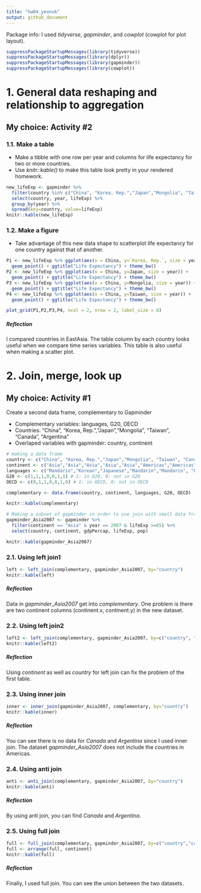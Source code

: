```yaml
---
title: "hw04_yeonuk"
output: github_document
---
```


Package info: I used *tidyverse*, *gapminder*, and *cowplot* (cowplot for plot layout).
```r
suppressPackageStartupMessages(library(tidyverse)) 
suppressPackageStartupMessages(library(dplyr))
suppressPackageStartupMessages(library(gapminder))
suppressPackageStartupMessages(library(cowplot))
```



# 1. General data reshaping and relationship to aggregation

## My choice: Activity #2

### 1.1. Make a table
- Make a tibble with one row per year and columns for life expectancy for two or more countries.
- Use *knitr::kable()* to make this table look pretty in your rendered homework.

```r

new_lifeExp <- gapminder %>%
  filter(country %in% c("China", "Korea, Rep.","Japan","Mongolia", "Taiwan")) %>%
  select(country, year, lifeExp) %>% 
  group_by(year) %>% 
  spread(key=country, value=lifeExp)
knitr::kable(new_lifeExp)

```

### 1.2. Make a figure
- Take advantage of this new data shape to scatterplot life expectancy for one country against that of another.

```r
P1 <- new_lifeExp %>% ggplot(aes(x = China, y=`Korea, Rep.`, size = year)) + 
  geom_point() + ggtitle("Life Expectancy") + theme_bw()
P2 <- new_lifeExp %>% ggplot(aes(x = China, y=Japan, size = year)) + 
  geom_point() + ggtitle("Life Expectancy") + theme_bw()
P3 <- new_lifeExp %>% ggplot(aes(x = China, y=Mongolia, size = year)) + 
  geom_point() + ggtitle("Life Expectancy") + theme_bw()
P4 <- new_lifeExp %>% ggplot(aes(x = China, y=Taiwan, size = year)) + 
  geom_point() + ggtitle("Life Expectancy") + theme_bw()

plot_grid(P1,P2,P3,P4, ncol = 2, nrow = 2, label_size = 8)
```

##### Reflection
I compared countries in EastAsia. The table column by each country looks useful when we compare time series variables. This table is also useful when making a scatter plot.


# 2. Join, merge, look up

## My choice: Activity #1
Create a second data frame, complementary to Gapminder

- Complementary variables: languages, G20, OECD
- Countries: "China", "Korea, Rep.","Japan","Mongolia", "Taiwan", "Canada", "Argentina"
- Overlaped variables with gapminder: country, continent

```r
# making a data frame
country <- c("China", "Korea, Rep.","Japan","Mongolia", "Taiwan", "Canada", "Argentina")
continent <- c("Asia","Asia","Asia","Asia","Asia","Americas","Americas")
languages <- c("Mandarin","Korean","Japanese","Mandarin","Mandarin", "English", "Spanish")
G20 <- c(1,1,1,0,0,1,1) # 1: in G20, 0: not in G20
OECD <- c(0,1,1,0,0,1,0) # 1: in OECD, 0: not in OECD

complementary <- data.frame(country, continent, languages, G20, OECD)

knitr::kable(complementary)
```


```r
# Making a subset of gapminder in order to use join with small data frame
gapminder_Asia2007 <- gapminder %>% 
  filter(continent == "Asia" & year == 2007 & lifeExp >=65) %>%
  select(country, continent, gdpPercap, lifeExp, pop)

knitr::kable(gapminder_Asia2007)

```


### 2.1. Using left join1
```r
left <- left_join(complementary, gapminder_Asia2007, by="country")
knitr::kable(left)
```

##### Reflection
Data in *gapminder_Asia2007* get into *complementary*. One problem is there are two continent columns (continent.x, continent.y) in the new dataset.


### 2.2. Using left join2
```r
left2 <- left_join(complementary, gapminder_Asia2007, by=c("country", "continent"))
knitr::kable(left2)
```

##### Reflection
Using *continent* as well as *country* for left join can fix the problem of the first table.

### 2.3. Using inner join
```r
inner <- inner_join(gapminder_Asia2007, complementary, by="country")
knitr::kable(inner)
```

##### Reflection
You can see there is no data for *Canada* and *Argentina* since I used inner join. The dataset *gapminder_Asia2007* does not include the countries in Americas.

### 2.4. Using anti join
```r
anti <- anti_join(complementary, gapminder_Asia2007, by="country")
knitr::kable(anti)
```

##### Reflection
By using anti join, you can find *Canada* and *Argentina*.

### 2.5. Using full join
```r
full <- full_join(complementary, gapminder_Asia2007, by=c("country","continent"))
full <- arrange(full, continent)
knitr::kable(full)
```

##### Reflection
Finally, I used full join. You can see the union between the two datasets.